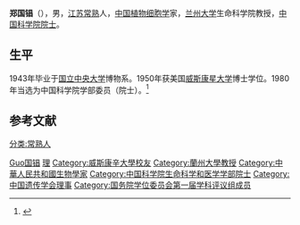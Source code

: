 {{Infobox person
| 姓名     = 郑国锠
| 图像     = 
| 图像说明 = 
| 出生日期 = 1914年3月30日
| 出生地   = 
| 死亡日期 = {{Death date and age|2012|10|12|1914|03|30}}
| 死亡地   = 
| 国籍       = {{PRC}}
| 籍贯       = [[江苏|江苏]][[常熟|常熟]]
| 别名     = 
| 知名于   = 
| 职业     = 植物细胞学家
| 母校 = [[国立中央大学|国立中央大学]]
}}

'''郑国锠'''（{{bd|1914年|3月30日|2012年|10月12日|catIdx=Zheng郑国锠}}），男，[[江苏|江苏]][[常熟|常熟]]人，[[中华人民共和国|中国]][[植物细胞学|植物细胞学]]家，[[兰州大学|兰州大学]]生命科学院教授，[[中国科学院院士|中国科学院院士]]。

== 生平 ==
1943年毕业于[[国立中央大学_(南京)|国立中央大学]]博物系。1950年获美国[[威斯康星大学|威斯康星大学]]博士学位。1980年当选为中国科学院学部委员（院士）。<ref>{{Cite web|title=院士信息·生命科学和医学学部·郑国锠|url=http://sourcedb.cas.cn/sourcedb_ad_cas/zw2/ysxx/smkxhyxxb/|accessdate=|work=中国科学院学部与院士|archiveurl=https://web.archive.org/web/20131216133759/http://sourcedb.cas.cn/sourcedb_ad_cas/zw2/ysxx/smkxhyxxb/|archivedate=2013-12-16}}</ref>

== 参考文献 ==
{{reflist}}

{{中国科学院生命科学和医学学部院士}}
{{国务院学位委员会第一届学科评议组/理学}}
{{Navboxes
| title  = 郑国锠在[[中国遗传学会|中国遗传学会]]的职务
| list1  =
{{中国遗传学会第一届理事会}}
}}

{{Authority control}}
{{DEFAULTSORT:Zheng郑国锠}}
[[Category:鄭姓|Guo国锠]]
[[分类:常熟人|分类:常熟人]]
[[Category:國立中央大學大陸時期校友|理]]
[[Category:威斯康辛大學校友|Category:威斯康辛大學校友]]
[[Category:蘭州大學教授|Category:蘭州大學教授]]
[[Category:中華人民共和國生物學家|Category:中華人民共和國生物學家]]
[[Category:中国科学院生命科学和医学学部院士|Category:中国科学院生命科学和医学学部院士]]
[[Category:中国遗传学会理事|Category:中国遗传学会理事]]
[[Category:国务院学位委员会第一届学科评议组成员|Category:国务院学位委员会第一届学科评议组成员]]

{{中国科学家小作品}}